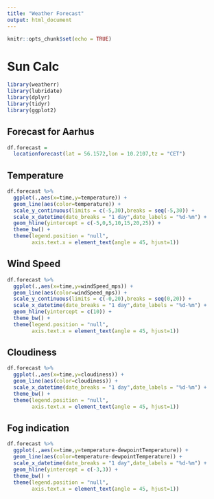 ```yaml
---
title: "Weather Forecast"
output: html_document
---
```


```r
knitr::opts_chunk$set(echo = TRUE)
```

# Sun Calc

```r
library(weatherr)
library(lubridate)
library(dplyr)
library(tidyr)
library(ggplot2)

```

## Forecast for Aarhus

```r

df.forecast = 
  locationforecast(lat = 56.1572,lon = 10.2107,tz = "CET")

```

## Temperature

```r

df.forecast %>% 
  ggplot(.,aes(x=time,y=temperature)) +
  geom_line(aes(color=temperature)) +
  scale_y_continuous(limits = c(-5,30),breaks = seq(-5,30)) +
  scale_x_datetime(date_breaks = "1 day",date_labels = "%d-%m") +
  geom_hline(yintercept = c(-5,0,5,10,15,20,25)) +
  theme_bw() +
  theme(legend.position = "null",
        axis.text.x = element_text(angle = 45, hjust=1)) 

```

## Wind Speed

```r

df.forecast %>% 
  ggplot(.,aes(x=time,y=windSpeed_mps)) +
  geom_line(aes(color=windSpeed_mps)) +
  scale_y_continuous(limits = c(-0,20),breaks = seq(0,20)) +
  scale_x_datetime(date_breaks = "1 day",date_labels = "%d-%m") +
  geom_hline(yintercept = c(10)) +
  theme_bw() +
  theme(legend.position = "null",
        axis.text.x = element_text(angle = 45, hjust=1)) 
```

## Cloudiness

```r

df.forecast %>% 
  ggplot(.,aes(x=time,y=cloudiness)) +
  geom_line(aes(color=cloudiness)) +
  scale_x_datetime(date_breaks = "1 day",date_labels = "%d-%m") +
  theme_bw() +
  theme(legend.position = "null",
        axis.text.x = element_text(angle = 45, hjust=1)) 
```

## Fog indication

```r

df.forecast %>% 
  ggplot(.,aes(x=time,y=temperature-dewpointTemperature)) +
  geom_line(aes(color=temperature-dewpointTemperature)) +
  scale_x_datetime(date_breaks = "1 day",date_labels = "%d-%m") +
  geom_hline(yintercept = c(-3,3)) +
  theme_bw() +
  theme(legend.position = "null",
        axis.text.x = element_text(angle = 45, hjust=1)) 
```
